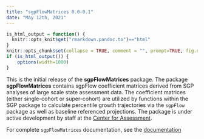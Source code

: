 ```yaml
---
title: "sgpFlowMatrices 0.0-0.1"
date: "May 12th, 2021"
---
```


```r
is_html_output = function() {
  knitr::opts_knit$get("rmarkdown.pandoc.to")=="html"
}
knitr::opts_chunk$set(collapse = TRUE, comment = "", prompt=TRUE, fig.dpi = 96)
if (is_html_output()) {
    options(width=1000)
}
```
This is the initial release of the **sgpFlowMatrices** package. The package **sgpFlowMatrices** contains sgpFlow coefficient matrices derived from SGP analyses of large scale state assessment data. The coefficient matrices (either single-cohort or super-cohort) are utilized by functions within the SGP package to calculate percentile growth trajectories via the `sgpFlow` package as well as baseline referenced projections. The package is under active
development by staff at the [Center for Assessment](https://www.nciea.org).

For complete `sgpFlowMatrices` documentation, see the [documentation](https://CenterForAssessment.github.io/sgpFlowMatrices/reference/sgpFlowMatrices.html)
